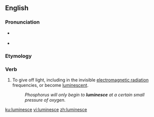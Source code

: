 ==English==

===Pronunciation===
* {{a|US}} {{IPA|/lumɪˈnɛs/|lang=en}}
* {{rhymes|ɛs|lang=en}}

===Etymology===
{{back-form|luminescent|lang=en}}

===Verb===
{{en-verb|luminesc}}

# To give off light, including in the invisible [[electromagnetic radiation]] frequencies, or become [[luminescent]].
#:''Phosphorus will only begin to '''luminesce''' at a certain small pressure of oxygen.''

[[ku:luminesce]]
[[vi:luminesce]]
[[zh:luminesce]]